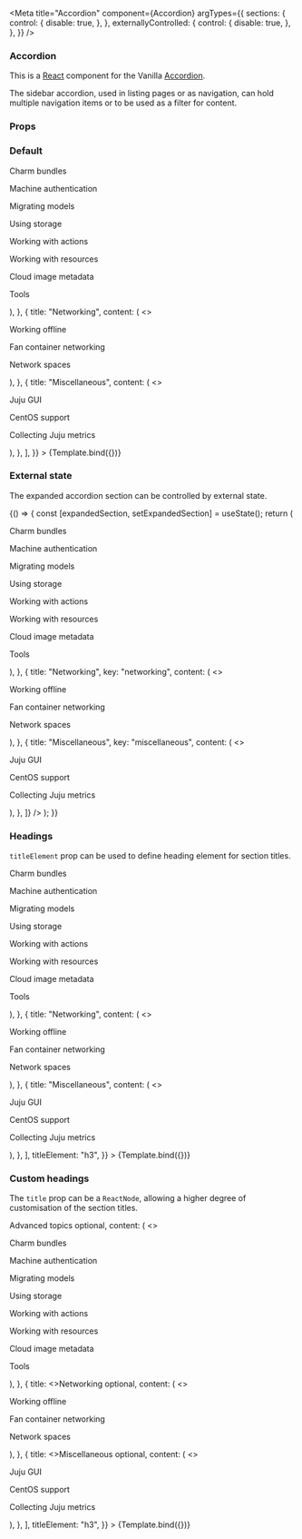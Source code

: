 
<Meta
  title="Accordion"
  component={Accordion}
  argTypes={{
    sections: {
      control: {
        disable: true,
      },
    },
    externallyControlled: {
      control: {
        disable: true,
      },
    },
  }}
/>


### Accordion

This is a [React](https://reactjs.org/) component for the Vanilla [Accordion](https://docs.vanillaframework.io/patterns/accordion/).

The sidebar accordion, used in listing pages or as navigation, can hold multiple navigation items or to be used as a filter for content.

### Props

<ArgsTable of={Accordion} />

### Default

<Canvas>
  <Story
    name="Default"
    args={{
      sections: [
        {
          title: "Advanced topics",
          content: (
            <>
              <p>Charm bundles</p>
              <p>Machine authentication</p>
              <p>Migrating models</p>
              <p>Using storage</p>
              <p>Working with actions</p>
              <p>Working with resources</p>
              <p>Cloud image metadata</p>
              <p>Tools</p>
            </>
          ),
        },
        {
          title: "Networking",
          content: (
            <>
              <p>Working offline</p>
              <p>Fan container networking</p>
              <p>Network spaces</p>
            </>
          ),
        },
        {
          title: "Miscellaneous",
          content: (
            <>
              <p>Juju GUI</p>
              <p>CentOS support</p>
              <p>Collecting Juju metrics</p>
            </>
          ),
        },
      ],
    }}
  >
    {Template.bind({})}
  </Story>
</Canvas>

### External state

The expanded accordion section can be controlled by external state.

<Canvas>
  <Story name="External state">
    {() => {
      const [expandedSection, setExpandedSection] = useState();
      return (
        <Accordion
          expanded={expandedSection}
          externallyControlled
          onExpandedChange={setExpandedSection}
          sections={[
            {
              title: "Advanced topics",
              key: "advanced-topics",
              content: (
                <>
                  <p>Charm bundles</p>
                  <p>Machine authentication</p>
                  <p>Migrating models</p>
                  <p>Using storage</p>
                  <p>Working with actions</p>
                  <p>Working with resources</p>
                  <p>Cloud image metadata</p>
                  <p>Tools</p>
                </>
              ),
            },
            {
              title: "Networking",
              key: "networking",
              content: (
                <>
                  <p>Working offline</p>
                  <p>Fan container networking</p>
                  <p>Network spaces</p>
                </>
              ),
            },
            {
              title: "Miscellaneous",
              key: "miscellaneous",
              content: (
                <>
                  <p>Juju GUI</p>
                  <p>CentOS support</p>
                  <p>Collecting Juju metrics</p>
                </>
              ),
            },
          ]}
        />
      );
    }}
  </Story>
</Canvas>

### Headings

`titleElement` prop can be used to define heading element for section titles.

<Canvas>
  <Story
    name="Headings"
    args={{
      sections: [
        {
          title: "Advanced topics",
          content: (
            <>
              <p>Charm bundles</p>
              <p>Machine authentication</p>
              <p>Migrating models</p>
              <p>Using storage</p>
              <p>Working with actions</p>
              <p>Working with resources</p>
              <p>Cloud image metadata</p>
              <p>Tools</p>
            </>
          ),
        },
        {
          title: "Networking",
          content: (
            <>
              <p>Working offline</p>
              <p>Fan container networking</p>
              <p>Network spaces</p>
            </>
          ),
        },
        {
          title: "Miscellaneous",
          content: (
            <>
              <p>Juju GUI</p>
              <p>CentOS support</p>
              <p>Collecting Juju metrics</p>
            </>
          ),
        },
      ],
      titleElement: "h3",
    }}
  >
    {Template.bind({})}
  </Story>
</Canvas>

### Custom headings

The `title` prop can be a `ReactNode`, allowing a higher degree of customisation of the section titles.

<Canvas>
  <Story
    name="Custom headings"
    args={{
      sections: [
        {
          title: <>Advanced topics <span className="u-text--muted p-text--small">optional</span></>,
          content: (
            <>
              <p>Charm bundles</p>
              <p>Machine authentication</p>
              <p>Migrating models</p>
              <p>Using storage</p>
              <p>Working with actions</p>
              <p>Working with resources</p>
              <p>Cloud image metadata</p>
              <p>Tools</p>
            </>
          ),
        },
        {
          title: <>Networking <span className="u-text--muted p-text--small">optional</span></>,
          content: (
            <>
              <p>Working offline</p>
              <p>Fan container networking</p>
              <p>Network spaces</p>
            </>
          ),
        },
        {
          title: <>Miscellaneous <span className="u-text--muted p-text--small">optional</span></>,
          content: (
            <>
              <p>Juju GUI</p>
              <p>CentOS support</p>
              <p>Collecting Juju metrics</p>
            </>
          ),
        },
      ],
      titleElement: "h3",
    }}
  >
    {Template.bind({})}
  </Story>
</Canvas>
